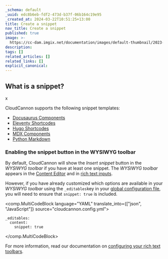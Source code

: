```yaml
---
_schema: default
_uuid: edc8b6eb-fdf2-473d-b37f-06b164c19e95
_created_at: 2024-03-22T10:51:25+13:00
title: Create a snippet
nav_title: Create a snippet
published: true
image: >-
  https://cc-dam.imgix.net/documentation/images/default-thumbnail/2023-Q4/CloudCannon-Documentation-Thumbnail.png
description:
tags: []
related_articles: []
related_links: []
explicit_canonical:
---
```

## What is a snippet?

x

CloudCannon supports the following snippet templates:

* [Docusaurus Components](/documentation/articles/snippets-using-docusaurus-components)
* [Eleventy Shortcodes](/documentation/articles/snippets-using-eleventy-shortcodes/)
* [Hugo Shortcodes](/documentation/articles/snippets-using-hugo-shortcodes/)
* [MDX Components](/documentation/articles/snippets-using-mdx-components/)
* [Python Markdown](/documentation/articles/snippets-using-python-markdown/)

### Enabling the snippet button in the WYSIWYG toolbar

By default, CloudCannon will show the *Insert snippet* button in the *WYSIWYG toolbar* if you have at least one snippet. The *WYSIWYG toolbar* appears in the [Content Editor](/documentation/articles/introducing-the-content-editor/) and in [rich text inputs](/documentation/articles/using-rich-text-inputs-to-edit-your-data/).

However, if you have already customized which options are available in your *WYSIWYG toolbar* using the `_editables`key in your [global configuration file](/documentation/articles/create-a-global-configuration-file/), you will need to ensure that `snippet: true` is included.

<comp.MultiCodeBlock language="YAML" translate_into={["json", "JavaScript"]} source="cloudcannon.config.yml">
```
_editables:
  content:
    snippet: true
```
</comp.MultiCodeBlock>

For more information, read our documentation on [configuring your rich text toolbars](/documentation/articles/configuring-toolbars/).